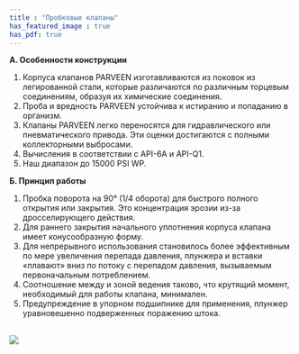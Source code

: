 ```yaml
---
title : "Пробковые клапаны"
has_featured_image : true
has_pdf: true
---
```


**А. Особенности конструкции**

1. Корпуса клапанов PARVEEN изготавливаются из поковок из легированной стали, которые различаются по различным торцевым соединениям, образуя их химические соединения.
2. Проба и вредность PARVEEN устойчива к истиранию и попаданию в организм.
3. Клапаны PARVEEN легко переносятся для гидравлического или пневматического привода. Эти оценки достигаются с полными коллекторными выбросами.
4. Вычисления в соответствии с API-6A и API-Q1.
5. Наш диапазон до 15000 PSI WP.

**Б. Принцип работы**

1. Пробка поворота на 90° (1/4 оборота) для быстрого полного открытия или закрытия. Это концентрация эрозии из-за дросселирующего действия.
2. Для раннего закрытия начального уплотнения корпуса клапана имеет конусообразную форму.
3. Для непрерывного использования становилось более эффективным по мере увеличения перепада давления, плунжера и вставки «плавают» вниз по потоку с перепадом давления, вызываемым первоначальным потреблением.
4. Соотношение между и зоной ведения таково, что крутящий момент, необходимый для работы клапана, минимален.
5. Предупреждение в упорном подшипнике для применения, плунжер уравновешенно подверженных поражению штока.

<br />

<Image src={image} />